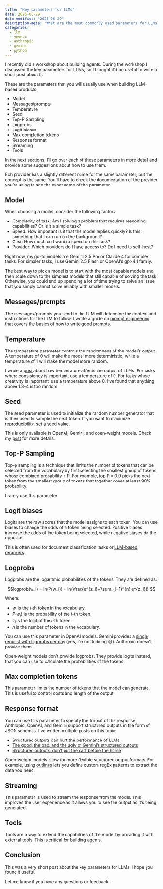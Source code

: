```yaml
---
title: "Key parameters for LLMs"
date: 2025-06-29
date-modified: "2025-06-29"
description-meta: "What are the most commonly used parameters for LLMs?"
categories:
  - llm
  - openai
  - anthropic
  - gemini
  - python
---
```


I recently did a workshop about building agents. During the workshop I discussed the key parameters for LLMs, so I thought it'd be useful to write a short post about it.

These are the parameters that you will usually use when building LLM-based products:

- Model
- Messages/prompts
- Temperature
- Seed
- Top-P Sampling
- Logprobs
- Logit biases
- Max completion tokens
- Response format
- Streaming
- Tools

In the next sections, I'll go over each of these parameters in more detail and provide some suggestions about how to use them.

:::{.callout-note}
Ech provider has a slightly different name for the same parameter, but the concept is the same. You'll have to check the documentation of the provider you're using to see the exact name of the parameter.
:::

## Model

When choosing a model, consider the following factors:

- Complexity of task: Am I solving a problem that requires reasoning capabilities? Or is it a simple task?
- Speed: How important is it that the model replies quickly? Is this something that I can run on the background?
- Cost: How much do I want to spend on this task?
- Provider: Which providers do I have access to? Do I need to self-host?

Right now, my go-to models are Gemini 2.5 Pro or Claude 4 for complex tasks. For simpler tasks, I use Gemini 2.5 Flash or OpenAI's gpt-4.1 family.

The best way to pick a model is to start with the most capable models and then scale down to the simplest models that still capable of solving the task. Otherwise, you could end up spending a lot of time trying to solve an issue that you simply cannot solve reliably with smaller models.

## Messages/prompts

The messages/prompts you send to the LLM will determine the context and instructions for the LLM to follow. I wrote a guide on [prompt engineering](https://dylancastillo.co/posts/prompt-engineering-101.html) that covers the basics of how to write good prompts.

## Temperature

The temperature parameter controls the randomness of the model's output. A temperature of 0 will make the model more deterministic, while a temperature of 1 will make the model more random.

I wrote a [post](https://dylancastillo.co/posts/seed-temperature-llms.html) about how temperature affects the output of LLMs. For tasks where consistency is important, use a temperature of 0. For tasks where creativity is important, use a temperature above 0. I've found that anything above 1.3-4 is too random.

## Seed

The seed parameter is used to initialize the random number generator that is then used to sample the next token. If you want to maximize reproducibility, set a seed value.

This is only available in OpenAI, Gemini, and open-weight models. Check my [post](https://dylancastillo.co/posts/seed-temperature-llms.html) for more details.

## Top-P Sampling

Top-p sampling is a technique that limits the number of tokens that can be selected from the vocabulary by first selecting the smallest group of tokens whose combined probability ≥ P. For example, top P = 0.9 picks the next token from the smallest group of tokens that together cover at least 90% probability.

I rarely use this parameter.

## Logit biases

Logits are the raw scores that the model assigns to each token. You can use biases to change the odds of a token being selected. Positive biases increase the odds of the token being selected, while negative biases do the opposite.

This is often used for document classification tasks or [LLM-based rerankers](https://cookbook.openai.com/examples/search_reranking_with_cross-encoders).

## Logprobs

Logprobs are the logaritmic probabilities of the tokens. They are defined as:

$$logprob(w_i) = ln(P(w_i)) = ln(\frac{e^{z_i}}{\sum_{j=1}^{n} e^{z_j}}) $$

Where:

- $w_i$ is the $i$-th token in the vocabulary.
- $P(w_i)$ is the probability of the $i$-th token.
- $z_i$ is the logit of the $i$-th token.
- $n$ is the number of tokens in the vocabulary.

You can use this parameter in OpenAI models. Gemini provides a [single request with logprobs per day](https://discuss.ai.google.dev/t/get-logprobs-at-output-token-level/54418/15) (yes, I'm not kidding 😅). Anthropic doesn't provide them.

Open-weight models don't provide logprobs. They provide logits instead, that you can use to calculate the probabilities of the tokens.

## Max completion tokens

This parameter limits the number of tokens that the model can generate. This is useful to control costs and length of the output.

## Response format

You can use this parameter to specify the format of the response. Anthropic, OpenAI, and Gemini support structured outputs in the form of JSON schemas. I've written multiple posts on this topic:

- [Structured outputs can hurt the performance of LLMs](https://dylancastillo.co/posts/say-what-you-mean-sometimes.html)
- [The good, the bad, and the ugly of Gemini's structured outputs](https://dylancastillo.co/posts/gemini-structured-outputs.html)
- [Structured outputs: don’t put the cart before the horse](https://dylancastillo.co/posts/llm-pydantic-order-matters.html)

Open-weight models allow for more flexible structured output formats. For example, using [outlines](https://dottxt-ai.github.io/outlines/latest/) lets you define custom regEx patterns to extract the data you need.

## Streaming

This parameter is used to stream the response from the model. This improves the user experience as it allows you to see the output as it's being generated.

## Tools

Tools are a way to extend the capabilities of the model by providing it with external tools. This is critical for building agents.

## Conclusion

This was a very short post about the key parameters for LLMs. I hope you found it useful.

Let me know if you have any questions or feedback.
